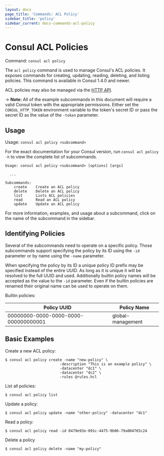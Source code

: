 ```yaml
---
layout: docs
page_title: 'Commands: ACL Policy'
sidebar_title: 'policy'
sidebar_current: docs-commands-acl-policy
---
```


# Consul ACL Policies

Command: `consul acl policy`

The `acl policy` command is used to manage Consul's ACL policies.
It exposes commands for creating, updating, reading, deleting, and listing policies.
This command is available in Consul 1.4.0 and newer.

ACL policies may also be managed via the [HTTP API](/api/acl/policies).

-> **Note:** All of the example subcommands in this document will require a valid
Consul token with the appropriate permissions. Either set the
`CONSUL_HTTP_TOKEN` environment variable to the token's secret ID or pass the
secret ID as the value of the `-token` parameter.

## Usage

Usage: `consul acl policy <subcommand>`

For the exact documentation for your Consul version, run `consul acl policy -h` to view the complete list of subcommands.

```text
Usage: consul acl policy <subcommand> [options] [args]

  ...

Subcommands:
    create    Create an ACL policy
    delete    Delete an ACL policy
    list      Lists ACL policies
    read      Read an ACL policy
    update    Update an ACL policy
```

For more information, examples, and usage about a subcommand, click on the name
of the subcommand in the sidebar.

## Identifying Policies

Several of the subcommands need to operate on a specific policy. Those
subcommands support specifying the policy by its ID using the `-id` parameter
or by name using the `-name` parameter.

When specifying the policy by its ID a unique policy ID prefix may be specified
instead of the entire UUID. As long as it is unique it will be resolved to the
full UUID and used. Additionally builtin policy names will be accepted as the
value to the `-id` parameter. Even if the builtin policies are renamed their
original name can be used to operate on them.

Builtin policies:

| Policy UUID                          | Policy Name       |
| ------------------------------------ | ----------------- |
| 00000000-0000-0000-0000-000000000001 | global-management |

## Basic Examples

Create a new ACL policy:

```shell
$ consul acl policy create -name "new-policy" \
                         -description "This is an example policy" \
                         -datacenter "dc1" \
                         -datacenter "dc2" \
                         -rules @rules.hcl
```

List all policies:

```shell
$ consul acl policy list
```

Update a policy:

```shell
$ consul acl policy update -name "other-policy" -datacenter "dc1"
```

Read a policy:

```shell
$ consul acl policy read -id 0479e93e-091c-4475-9b06-79a004765c24
```

Delete a policy

```shell
$ consul acl policy delete -name "my-policy"
```
